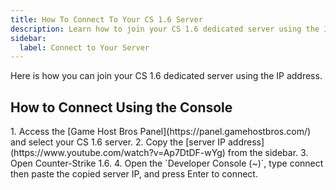 ```yaml
---
title: How To Connect To Your CS 1.6 Server
description: Learn how to join your CS 1.6 dedicated server using the IP address.
sidebar:
  label: Connect to Your Server
---
```


Here is how you can join your CS 1.6 dedicated server using the IP address.

## How to Connect Using the Console
<Steps>
1. Access the [Game Host Bros Panel](https://panel.gamehostbros.com/) and select your CS 1.6 server.
2. Copy the [server IP address](https://www.youtube.com/watch?v=Ap7DtDF-wYg) from the sidebar.
3. Open Counter-Strike 1.6.
4. Open the `Developer Console (~)`, type connect then paste the copied server IP, and press Enter to connect.
</Steps>